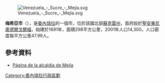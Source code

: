 [[Image:Venezuela_-_Sucre_-_Mejía.svg|right]]

'''梅希亞市'''（{{lang-es|Municipio Mejía}}），是[[委內瑞拉|委內瑞拉]]的一個市，位於該國北部[[蘇克雷州|蘇克雷州]]，首府設於[[聖安東尼奧德爾戈爾福|聖安東尼奧德爾戈爾福]]，始建於1691年，面積298平方公里，2001年人口14,300，人口密度每平方公里47.99人。

==參考資料==
* [http://mejias-sucre.gob.ve/ Página de la alcaldía de Mejía]{{dead link|date=2018年1月 |bot=InternetArchiveBot |fix-attempted=yes }}

{{Venezuela-geo-stub}}
[[Category:委內瑞拉行政區劃|Category:委內瑞拉行政區劃]]